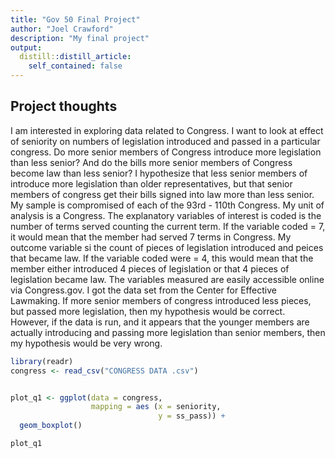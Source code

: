 ```yaml
---
title: "Gov 50 Final Project"
author: "Joel Crawford"
description: "My final project"
output:
  distill::distill_article:
    self_contained: false
---
```




## Project thoughts

I am interested in exploring data related to Congress. I want to look at effect of seniority on numbers of legislation introduced and passed in a particular congress. Do more senior members of Congress introduce more legislation than less senior? And do the bills more senior members of Congress become law than less senior? I hypothesize that less senior members of introduce more legislation than older representatives, but that  senior members of congress get their bills signed into law more than less senior. My sample is compromised of each of the 93rd - 110th Congress. My unit of analysis is a Congress. The explanatory variables of interest is coded is the number of terms served counting the current term. If the variable coded = 7, it would mean that the member had served 7 terms in Congress. My outcome variable si the count of pieces of legislation introduced and peices that became law. If the variable coded were = 4, this would mean that the member either introduced 4 pieces of legislation or that 4 pieces of legislation became law. The variables measured are easily accessible online via Congress.gov. I got the data set from the Center for Effective Lawmaking. If more senior members of congress introduced less pieces, but passed more legislation, then my hypothesis would be correct. However, if the data is run, and it appears that the younger members are actually introducing and passing more legislation than senior members, then my hypothesis would be very wrong.   


```r
library(readr)
congress <- read_csv("CONGRESS DATA .csv")


plot_q1 <- ggplot(data = congress,
                  mapping = aes (x = seniority,
                                 y = ss_pass)) +
  geom_boxplot()

plot_q1

```

